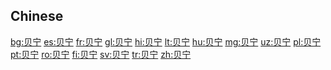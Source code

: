 ==Chinese==
{{zh-see|貝寧}}

[[bg:贝宁]]
[[es:贝宁]]
[[fr:贝宁]]
[[gl:贝宁]]
[[hi:贝宁]]
[[lt:贝宁]]
[[hu:贝宁]]
[[mg:贝宁]]
[[uz:贝宁]]
[[pl:贝宁]]
[[pt:贝宁]]
[[ro:贝宁]]
[[fi:贝宁]]
[[sv:贝宁]]
[[tr:贝宁]]
[[zh:贝宁]]